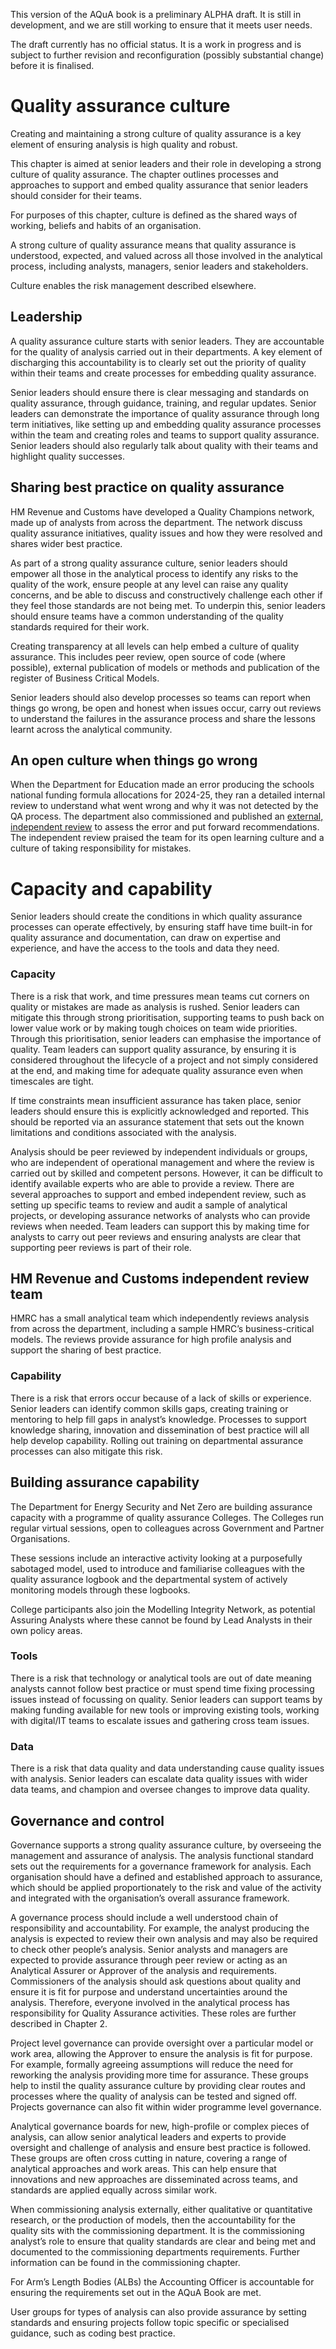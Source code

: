 ::: {.callout-important}
This version of the AQuA book is a preliminary ALPHA draft.  It is still in development, and we are still working to ensure that it meets user needs. 

The draft currently has no official status. It is a work in progress and is subject to further revision and reconfiguration (possibly substantial change) before it is finalised. 
:::

# Quality assurance culture

Creating and maintaining a strong culture of quality assurance is a key element of ensuring analysis is high quality and robust. 

This chapter is aimed at senior leaders and their role in developing a strong culture of quality assurance. The chapter outlines processes and approaches to support and embed quality assurance that senior leaders should consider for their teams. 

For purposes of this chapter, culture is defined as the shared ways of working, beliefs and habits of an organisation.  

A strong culture of quality assurance means that quality assurance is understood, expected, and valued across all those involved in the analytical process, including analysts, managers, senior leaders and stakeholders.   

Culture enables the risk management described elsewhere.

## Leadership

A quality assurance culture starts with senior leaders. They are accountable for the quality of analysis carried out in their departments. A key element of discharging this accountability is to clearly set out the priority of quality within their teams and create processes for embedding quality assurance.  

Senior leaders should ensure there is clear messaging and standards on quality assurance, through guidance, training, and regular updates. Senior leaders can demonstrate the importance of quality assurance through long term initiatives, like setting up and embedding quality assurance processes within the team and creating roles and teams to support quality assurance. Senior leaders should also regularly talk about quality with their teams and highlight quality successes.

::: {.callout-tip}
# Sharing best practice on quality assurance
HM Revenue and Customs have developed a Quality Champions network, made up of analysts from across the department. The network discuss quality assurance initiatives, quality issues and how they were resolved and shares wider best practice. 
:::

As part of a strong quality assurance culture, senior leaders should empower all those in the analytical process to identify any risks to the quality of the work, ensure people at any level can raise any quality concerns, and be able to discuss and constructively challenge each other if they feel those standards are not being met. To underpin this, senior leaders should ensure teams have a common understanding of the quality standards required for their work. 

Creating transparency at all levels can help embed a culture of quality assurance. This includes peer review, open source of code (where possible), external publication of models or methods and publication of the register of Business Critical Models.  

Senior leaders should also develop processes so teams can report when things go wrong, be open and honest when issues occur, carry out reviews to understand the failures in the assurance process and share the lessons learnt across the analytical community.

::: {.callout-tip}
# An open culture when things go wrong
When the Department for Education made an error producing the schools national funding formula allocations for 2024-25, they ran a detailed internal review to understand what went wrong and why it was not detected by the QA process. The department also commissioned and published an [external, independent review](https://assets.publishing.service.gov.uk/media/65819c6f23b70a000d234c08/Independent_review_to_assess_the_error_made_in_the_production_of_the_schools_block_NFF.pdf) to assess the error and put forward recommendations. The independent review praised the team for its open learning culture and a culture of taking responsibility for mistakes. 
:::

# Capacity and capability

Senior leaders should create the conditions in which quality assurance processes can operate effectively, by ensuring staff have time built-in for quality assurance and documentation, can draw on expertise and experience, and have the access to the tools and data they need. 

### Capacity

There is a risk that work, and time pressures mean teams cut corners on quality or mistakes are made as analysis is rushed. Senior leaders can mitigate this through strong prioritisation, supporting teams to push back on lower value work or by making tough choices on team wide priorities. Through this prioritisation, senior leaders can emphasise the importance of quality. Team leaders can support quality assurance, by ensuring it is considered throughout the lifecycle of a project and not simply considered at the end, and making time for adequate quality assurance even when timescales are tight. 

If time constraints mean insufficient assurance has taken place, senior leaders should ensure this is explicitly acknowledged and reported. This should be reported via an assurance statement that sets out the known limitations and conditions associated with the analysis. 

Analysis should be peer reviewed by independent individuals or groups, who are independent of operational management and where the review is carried out by skilled and competent persons. However, it can be difficult to identify available experts who are able to provide a review. There are several approaches to support and embed independent review, such as setting up specific teams to review and audit a sample of analytical projects, or developing assurance networks of analysts who can provide reviews when needed. Team leaders can support this by making time for analysts to carry out peer reviews and ensuring analysts are clear that supporting peer reviews is part of their role.

::: {.callout-tip}
# HM Revenue and Customs independent review team
HMRC has a small analytical team which independently reviews analysis from across the department, including a sample HMRC’s business-critical models. The reviews provide assurance for high profile analysis and support the sharing of best practice. 
:::

### Capability

There is a risk that errors occur because of a lack of skills or experience. Senior leaders can identify common skills gaps, creating training or mentoring to help fill gaps in analyst's knowledge. Processes to support knowledge sharing, innovation and dissemination of best practice will all help develop capability. Rolling out training on departmental assurance processes can also mitigate this risk.

::: {.callout-tip}
# Building assurance capability
The Department for Energy Security and Net Zero are building assurance capacity with a programme of quality assurance Colleges. The Colleges run regular virtual sessions, open to colleagues across Government and Partner Organisations.

These sessions include an interactive activity looking at a purposefully sabotaged model, used to introduce and familiarise colleagues with the quality assurance logbook and the departmental system of actively monitoring models through these logbooks. 

College participants also join the Modelling Integrity Network, as potential Assuring Analysts where these cannot be found by Lead Analysts in their own policy areas.  
:::

### Tools

There is a risk that technology or analytical tools are out of date meaning analysts cannot follow best practice or must spend time fixing processing issues instead of focussing on quality. Senior leaders can support teams by making funding available for new tools or improving existing tools, working with digital/IT teams to escalate issues and gathering cross team issues.

### Data

There is a risk that data quality and data understanding cause quality issues with analysis. Senior leaders can escalate data quality issues with wider data teams, and champion and oversee changes to improve data quality.

## Governance and control

Governance supports a strong quality assurance culture, by overseeing the management and assurance of analysis. The analysis functional standard sets out the requirements for a governance framework for analysis. Each organisation should have a defined and established approach to assurance, which should be applied proportionately to the risk and value of the activity and integrated with the organisation's overall assurance framework.  

A governance process should include a well understood chain of responsibility and accountability. For example, the analyst producing the analysis is expected to review their own analysis and may also be required to check other people’s analysis. Senior analysts and managers are expected to provide assurance through peer review or acting as an Analytical Assurer or Approver of the analysis and requirements. Commissioners of the analysis should ask questions about quality and ensure it is fit for purpose and understand uncertainties around the analysis. Therefore, everyone involved in the analytical process has responsibility for Quality Assurance activities. These roles are further described in Chapter 2.  

Project level governance can provide oversight over a particular model or work area, allowing the Approver to ensure the analysis is fit for purpose. For example, formally agreeing assumptions will reduce the need for reworking the analysis providing more time for assurance. These groups help to instil the quality assurance culture by providing clear routes and processes where the quality of analysis can be tested and signed off. Projects governance can also fit within wider programme level governance.  

Analytical governance boards for new, high-profile or complex pieces of analysis, can allow senior analytical leaders and experts to provide oversight and challenge of analysis and ensure best practice is followed. These groups are often cross cutting in nature, covering a range of analytical approaches and work areas. This can help ensure that innovations and new approaches are disseminated across teams, and standards are applied equally across similar work.  

When commissioning analysis externally, either qualitative or quantitative research, or the production of models, then the accountability for the quality sits with the commissioning department. It is the commissioning analyst’s role to ensure that quality standards are clear and being met and documented to the commissioning departments requirements. Further information can be found in the commissioning chapter. 

For Arm’s Length Bodies (ALBs) the Accounting Officer is accountable for ensuring the requirements set out in the AQuA Book are met. 

User groups for types of analysis can also provide assurance by setting standards and ensuring projects follow topic specific or specialised guidance, such as coding best practice.   
